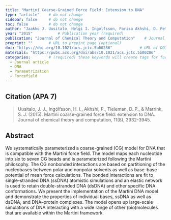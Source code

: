 ```yaml
---
title: "Martini Coarse-Grained Force Field: Extension to DNA"          # Paper title (required)
type: "article"    # do not change
sidebar: false     # do not change
toc: false         # do not change
author: "Jaakko J. Uusitalo, Helgi I. Ingólfsson, Parisa Akhshi, D. Peter Tieleman, and Siewert J. Marrink"         # Paper authors (required)
year: "2015"           # Publication year (required)
publication: "Journal of Chemical Theory and Computation"    # Journal or similar (required)
preprint: ""       # URL to prepint page (optional)  
doi: "https://doi.org/10.1021/acs.jctc.5b00286"            # URL of DOI (required)  
materials: "https://pubs.acs.org/doi/abs/10.1021/acs.jctc.5b00286"      # URL to suplementary info (optional)
categories:        # (required) these keywords will create tags for further filtering. 
  - Journal article
  - DNA
  - Parametrization
  - Forcefield
---
```


<!-- 
The info below is just an example. 

Both fields are required and they have to be replaced with the respective info for each paper. 

Please notice the `> ` symbol before the citation, it gives it additional styling.  
-->

## Citation (APA 7)      

> Uusitalo, J. J., Ingólfsson, H. I., Akhshi, P., Tieleman, D. P., & Marrink, S. J. (2015). Martini coarse-grained force field: extension to DNA. Journal of chemical theory and computation, 11(8), 3932-3945.

## Abstract

We systematically parameterized a coarse-grained (CG) model for DNA that is compatible with the Martini force field. The model maps each nucleotide into six to seven CG beads and is parameterized following the Martini philosophy. The CG nonbonded interactions are based on partitioning of the nucleobases between polar and nonpolar solvents as well as base–base potential of mean force calculations. The bonded interactions are fit to single-stranded DNA (ssDNA) atomistic simulations and an elastic network is used to retain double-stranded DNA (dsDNA) and other specific DNA conformations. We present the implementation of the Martini DNA model and demonstrate the properties of individual bases, ssDNA as well as dsDNA, and DNA–protein complexes. The model opens up large-scale simulations of DNA interacting with a wide range of other (bio)molecules that are available within the Martini framework.